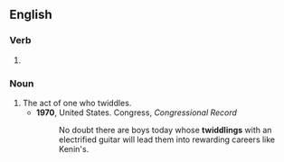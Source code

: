 ==English==

===Verb===
{{head|en|verb form}}

# {{present participle of|en|twiddle|nocat=1}}

===Noun===
{{en-noun}}

# The act of one who twiddles.
#* '''1970''', United States. Congress, ''Congressional Record''
#*: No doubt there are boys today whose '''twiddlings''' with an electrified guitar will lead them into rewarding careers like Kenin's.